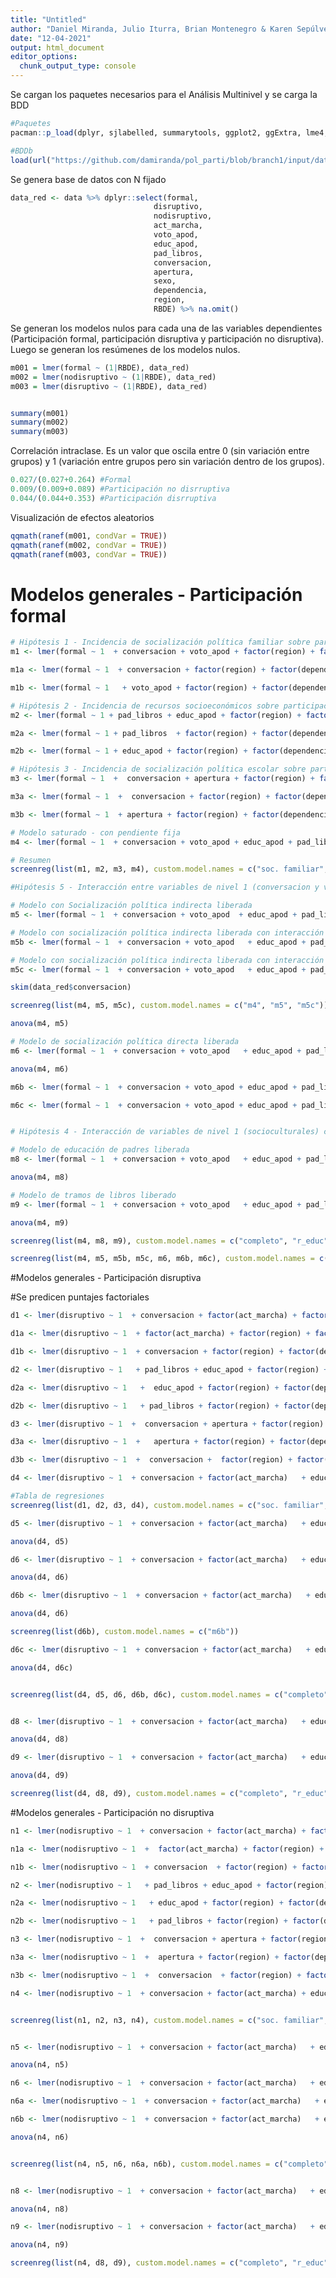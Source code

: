 ```yaml
---
title: "Untitled"
author: "Daniel Miranda, Julio Iturra, Brian Montenegro & Karen Sepúlveda"
date: "12-04-2021"
output: html_document
editor_options: 
  chunk_output_type: console
---
```


Se cargan los paquetes necesarios para el Análisis Multinivel y se carga la BDD

```r
#Paquetes
pacman::p_load(dplyr, sjlabelled, summarytools, ggplot2, ggExtra, lme4, texreg, sjPlot, lattice, stargazer)

#BDDb
load(url("https://github.com/damiranda/pol_parti/blob/branch1/input/data/proc/data.RData?raw=true"))

```

Se genera base de datos con N fijado

```r
data_red <- data %>% dplyr::select(formal,
                                disruptivo,
                                nodisruptivo,
                                act_marcha,
                                voto_apod,
                                educ_apod,
                                pad_libros,
                                conversacion,
                                apertura,
                                sexo,
                                dependencia,
                                region,
                                RBDE) %>% na.omit()

```


Se generan los modelos nulos para cada una de las variables dependientes (Participación formal, participación disruptiva y participación no disruptiva). Luego se generan los resúmenes de los modelos nulos.

```r
m001 = lmer(formal ~ (1|RBDE), data_red)
m002 = lmer(nodisruptivo ~ (1|RBDE), data_red)
m003 = lmer(disruptivo ~ (1|RBDE), data_red)


summary(m001)
summary(m002)
summary(m003)
```

Correlación intraclase. Es un valor que oscila entre 0 (sin variación entre grupos) y 1 (variación entre grupos pero sin variación dentro de los grupos).

```r
0.027/(0.027+0.264) #Formal
0.009/(0.009+0.089) #Participación no disrruptiva
0.044/(0.044+0.353) #Participación disrruptiva
```

Visualización de efectos aleatorios

```r
qqmath(ranef(m001, condVar = TRUE))
qqmath(ranef(m002, condVar = TRUE))
qqmath(ranef(m003, condVar = TRUE))
```

# Modelos generales - Participación formal

```r
# Hipótesis 1 - Incidencia de socialización política familiar sobre participación formal
m1 <- lmer(formal ~ 1  + conversacion + voto_apod + factor(region) + factor(dependencia) + factor(sexo) + (1 |RBDE), data_red)

m1a <- lmer(formal ~ 1  + conversacion + factor(region) + factor(dependencia)+ factor(factor(sexo)) + (1 |RBDE), data_red)

m1b <- lmer(formal ~ 1   + voto_apod + factor(region) + factor(dependencia)+ factor(sexo) + (1 |RBDE), data_red)

# Hipótesis 2 - Incidencia de recursos socioeconómicos sobre participación formal
m2 <- lmer(formal ~ 1 + pad_libros + educ_apod + factor(region) + factor(dependencia) + factor(sexo) + (1 |RBDE), data_red)

m2a <- lmer(formal ~ 1 + pad_libros  + factor(region) + factor(dependencia) + factor(sexo) + (1 |RBDE), data_red)

m2b <- lmer(formal ~ 1 + educ_apod + factor(region) + factor(dependencia) + factor(sexo) + (1 |RBDE), data_red)

# Hipótesis 3 - Incidencia de socialización política escolar sobre participación formal
m3 <- lmer(formal ~ 1  +  conversacion + apertura + factor(region) + factor(dependencia)+ factor(sexo) + (1 |RBDE), data_red)

m3a <- lmer(formal ~ 1  +  conversacion + factor(region) + factor(dependencia)+ factor(sexo) + (1 |RBDE), data_red)

m3b <- lmer(formal ~ 1  + apertura + factor(region) + factor(dependencia)+ factor(sexo) + (1 |RBDE), data_red)

# Modelo saturado - con pendiente fija
m4 <- lmer(formal ~ 1  + conversacion + voto_apod + educ_apod + pad_libros + conversacion + apertura + factor(region) + factor(dependencia)+ factor(sexo) + (1 |RBDE), data_red)

# Resumen
screenreg(list(m1, m2, m3, m4), custom.model.names = c("soc. familiar", "recursos", "soc. escolar", "completo"), omit.coef = "(sexo|dependencia|region)")

#Hipótesis 5 - Interacción entre variables de nivel 1 (conversacion y voto_apod) con variables de nivel 2 (apertura y conversacion) 

# Modelo con Socialización política indirecta liberada
m5 <- lmer(formal ~ 1  + conversacion + voto_apod  + educ_apod + pad_libros + conversacion + apertura + factor(region) + factor(dependencia) + factor(sexo) + (1 + conversacion |RBDE), data_red)

# Modelo con socialización política indirecta liberada con interacción con apertura a la discusión
m5b <- lmer(formal ~ 1  + conversacion + voto_apod   + educ_apod + pad_libros + conversacion + apertura + factor(region) + factor(dependencia) + factor(sexo) + conversacion * apertura + (1+conversacion |RBDE), data_red)

# Modelo con socialización política indirecta liberada con interacción con conversacion
m5c <- lmer(formal ~ 1  + conversacion + voto_apod   + educ_apod + pad_libros + conversacion + apertura + factor(region) + factor(dependencia) + factor(sexo) + conversacion * conversacion + (1+conversacion |RBDE), data_red)

skim(data_red$conversacion)

screenreg(list(m4, m5, m5c), custom.model.names = c("m4", "m5", "m5c"))

anova(m4, m5)

# Modelo de socialización política directa liberada
m6 <- lmer(formal ~ 1  + conversacion + voto_apod   + educ_apod + pad_libros + conversacion + apertura + factor(region) + factor(dependencia) + factor(sexo) + (1+voto_apod |RBDE), data_red)

anova(m4, m6)

m6b <- lmer(formal ~ 1  + conversacion + voto_apod + educ_apod + pad_libros + conversacion + apertura + factor(region) + factor(dependencia) + factor(sexo) + voto_apod * apertura + (1+voto_apod  |RBDE), data_red)

m6c <- lmer(formal ~ 1  + conversacion + voto_apod + educ_apod + pad_libros + conversacion + apertura + factor(region) + factor(dependencia) + factor(sexo) + voto_apod * conversacion + (1+voto_apod  |RBDE), data_red)


# Hipótesis 4 - Interacción de variables de nivel 1 (socioculturales) con variables de nivel 2 (apertura y conversacion)

# Modelo de educación de padres liberada
m8 <- lmer(formal ~ 1  + conversacion + voto_apod   + educ_apod + pad_libros + conversacion + apertura + factor(region) + factor(dependencia) + factor(sexo) + (1+educ_apod |RBDE), data_red)

anova(m4, m8)

# Modelo de tramos de libros liberado
m9 <- lmer(formal ~ 1  + conversacion + voto_apod   + educ_apod + pad_libros + conversacion + apertura + factor(region) + factor(dependencia) + factor(sexo) + (1+pad_libros |RBDE), data_red)

anova(m4, m9)

screenreg(list(m4, m8, m9), custom.model.names = c("completo", "r_educ", "r_libros"), omit.coef = "(sexo|dependencia|region)")

screenreg(list(m4, m5, m5b, m5c, m6, m6b, m6c), custom.model.names = c("completo", "r_conv", "aper x conv", "act x conv", "r_voto", "aper x voto", "act x voto"), omit.coef = "(sexo|dependencia|region)")
```

#Modelos generales - Participación disruptiva

\#Se predicen puntajes factoriales

```r
d1 <- lmer(disruptivo ~ 1  + conversacion + factor(act_marcha) + factor(region) + factor(dependencia)+ factor(sexo) + (1 |RBDE), data_red)

d1a <- lmer(disruptivo ~ 1  + factor(act_marcha) + factor(region) + factor(dependencia)+ factor(sexo) + (1 |RBDE), data_red)

d1b <- lmer(disruptivo ~ 1  + conversacion + factor(region) + factor(dependencia)+ factor(sexo) + (1 |RBDE), data_red)

d2 <- lmer(disruptivo ~ 1   + pad_libros + educ_apod + factor(region) + factor(dependencia) + factor(sexo) + (1 |RBDE), data_red)

d2a <- lmer(disruptivo ~ 1   +  educ_apod + factor(region) + factor(dependencia) + factor(sexo) + (1 |RBDE), data_red)

d2b <- lmer(disruptivo ~ 1   + pad_libros + factor(region) + factor(dependencia) + factor(sexo) + (1 |RBDE), data_red)

d3 <- lmer(disruptivo ~ 1  +  conversacion + apertura + factor(region) + factor(dependencia)+ factor(sexo) + (1 |RBDE), data_red)

d3a <- lmer(disruptivo ~ 1  +   apertura + factor(region) + factor(dependencia)+ factor(sexo) + (1 |RBDE), data_red)

d3b <- lmer(disruptivo ~ 1  +  conversacion +  factor(region) + factor(dependencia)+ factor(sexo) + (1 |RBDE), data_red)

d4 <- lmer(disruptivo ~ 1  + conversacion + factor(act_marcha)   + educ_apod + pad_libros + conversacion + apertura + factor(region) + factor(dependencia)+ factor(sexo) + (1 |RBDE), data_red)

#Tabla de regresiones
screenreg(list(d1, d2, d3, d4), custom.model.names = c("soc. familiar", "recursos", "soc. escolar", "completo"), omit.coef = "(sexo|dependencia|region)")

d5 <- lmer(disruptivo ~ 1  + conversacion + factor(act_marcha)   + educ_apod + pad_libros + conversacion + apertura + factor(region) + factor(dependencia) + factor(sexo) + (1+conversacion |RBDE), data_red)

anova(d4, d5)

d6 <- lmer(disruptivo ~ 1  + conversacion + factor(act_marcha)   + educ_apod + pad_libros + conversacion + apertura + factor(region) + factor(dependencia) + factor(sexo) + (1+factor(act_marcha) |RBDE), data_red)

anova(d4, d6)

d6b <- lmer(disruptivo ~ 1  + conversacion + factor(act_marcha)   + educ_apod + pad_libros + conversacion + apertura + factor(region) + factor(dependencia) + factor(sexo) + factor(act_marcha)*conversacion+ (1+factor(act_marcha) |RBDE), data_red)

anova(d4, d6)

screenreg(list(d6b), custom.model.names = c("m6b"))

d6c <- lmer(disruptivo ~ 1  + conversacion + factor(act_marcha)   + educ_apod + pad_libros + conversacion + apertura + factor(region) + factor(dependencia) + factor(sexo) + factor(act_marcha)*apertura + (1+factor(act_marcha) |RBDE), data_red)

anova(d4, d6c)


screenreg(list(d4, d5, d6, d6b, d6c), custom.model.names = c("completo", "r_conv", "r_marcha", "marcha x conversacion", "marcha x apertura"), omit.coef = "(sexo|dependencia|region)")


d8 <- lmer(disruptivo ~ 1  + conversacion + factor(act_marcha)   + educ_apod + pad_libros + conversacion + apertura + factor(region) + factor(dependencia) + factor(sexo) + (1+educ_apod |RBDE), data_red)

anova(d4, d8)

d9 <- lmer(disruptivo ~ 1  + conversacion + factor(act_marcha)   + educ_apod + pad_libros + conversacion + apertura + factor(region) + factor(dependencia) + factor(sexo) + (1+pad_libros |RBDE), data_red)

anova(d4, d9)

screenreg(list(d4, d8, d9), custom.model.names = c("completo", "r_educ", "r_libros"), omit.coef = "(sexo|dependencia|region)")
```

#Modelos generales - Participación no disruptiva

```r
n1 <- lmer(nodisruptivo ~ 1  + conversacion + factor(act_marcha) + factor(region) + factor(dependencia)+ factor(sexo) + (1 |RBDE), data_red)

n1a <- lmer(nodisruptivo ~ 1  +  factor(act_marcha) + factor(region) + factor(dependencia)+ factor(sexo) + (1 |RBDE), data_red)

n1b <- lmer(nodisruptivo ~ 1  + conversacion  + factor(region) + factor(dependencia)+ factor(sexo) + (1 |RBDE), data_red)

n2 <- lmer(nodisruptivo ~ 1   + pad_libros + educ_apod + factor(region) + factor(dependencia) + factor(sexo) + (1 |RBDE), data_red)

n2a <- lmer(nodisruptivo ~ 1   + educ_apod + factor(region) + factor(dependencia) + factor(sexo) + (1 |RBDE), data_red)

n2b <- lmer(nodisruptivo ~ 1   + pad_libros + factor(region) + factor(dependencia) + factor(sexo) + (1 |RBDE), data_red)

n3 <- lmer(nodisruptivo ~ 1  +  conversacion + apertura + factor(region) + factor(dependencia)+ factor(sexo) + (1 |RBDE), data_red)

n3a <- lmer(nodisruptivo ~ 1  +  apertura + factor(region) + factor(dependencia)+ factor(sexo) + (1 |RBDE), data_red)

n3b <- lmer(nodisruptivo ~ 1  +  conversacion  + factor(region) + factor(dependencia)+ factor(sexo) + (1 |RBDE), data_red)

n4 <- lmer(nodisruptivo ~ 1  + conversacion + factor(act_marcha) + educ_apod + pad_libros + conversacion + apertura + factor(region) + factor(dependencia)+ factor(sexo) + (1 |RBDE), data_red)


screenreg(list(n1, n2, n3, n4), custom.model.names = c("soc. familiar", "recursos", "soc. escolar", "completo"), omit.coef = "(sexo|dependencia|region)")


n5 <- lmer(nodisruptivo ~ 1  + conversacion + factor(act_marcha)   + educ_apod + pad_libros + conversacion + apertura + factor(region) + factor(dependencia) + factor(sexo) + (1+conversacion |RBDE), data_red)

anova(n4, n5)

n6 <- lmer(nodisruptivo ~ 1  + conversacion + factor(act_marcha)   + educ_apod + pad_libros + conversacion + apertura + factor(region) + factor(dependencia) + factor(sexo) + (1+factor(act_marcha) |RBDE), data_red)

n6a <- lmer(nodisruptivo ~ 1  + conversacion + factor(act_marcha)   + educ_apod + pad_libros + conversacion + apertura + factor(region) + factor(dependencia) + factor(sexo) + factor(act_marcha)*apertura+ (1+factor(act_marcha) |RBDE), data_red)

n6b <- lmer(nodisruptivo ~ 1  + conversacion + factor(act_marcha)   + educ_apod + pad_libros + conversacion + apertura + factor(region) + factor(dependencia) + factor(sexo) + factor(act_marcha)*conversacion+ (1+factor(act_marcha) |RBDE), data_red)

anova(n4, n6)


screenreg(list(n4, n5, n6, n6a, n6b), custom.model.names = c("completo", "r_conv", "r_marcha", "marcha x conversacion", "marcha x apertura"), omit.coef = "(sexo|dependencia|region)")


n8 <- lmer(nodisruptivo ~ 1  + conversacion + factor(act_marcha)   + educ_apod + pad_libros + conversacion + apertura + factor(region) + factor(dependencia) + factor(sexo) + (1+educ_apod |RBDE), data_red)

anova(n4, n8)

n9 <- lmer(nodisruptivo ~ 1  + conversacion + factor(act_marcha)   + educ_apod + pad_libros + conversacion + apertura + factor(region) + factor(dependencia) + factor(sexo) + (1+pad_libros |RBDE), data_red)

anova(n4, n9)

screenreg(list(n4, d8, d9), custom.model.names = c("completo", "r_educ", "r_libros"), omit.coef = "(sexo|dependencia|region)")
```
